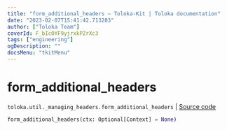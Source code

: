 ```yaml
---
title: "form_additional_headers — Toloka-Kit | Toloka documentation"
date: "2023-02-07T15:41:42.713283"
author: ["Toloka Team"]
coverId: F_bIcOYF9yjrxkPZrXc3
tags: ["engineering"]
ogDescription: ""
docsMenu: "tkitMenu"
---
```


# form_additional_headers
`toloka.util._managing_headers.form_additional_headers` | [Source code](https://github.com/Toloka/toloka-kit/blob/v1.1.3/src/util/_managing_headers.py#L83)

```python
form_additional_headers(ctx: Optional[Context] = None)
```
